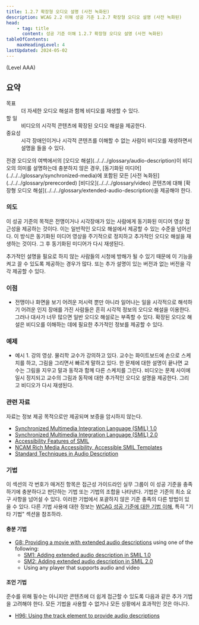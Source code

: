 ```yaml
---
title: 1.2.7 확장형 오디오 설명 (사전 녹화된)
description: WCAG 2.2 이해 성공 기준 1.2.7 확장형 오디오 설명 (사전 녹화된)
head:
    - tag: title
      content: 성공 기준 이해 1.2.7 확장형 오디오 설명 (사전 녹화된)
tableOfContents:
    maxHeadingLevel: 4
lastUpdated: 2024-05-02
---
```



(Level AAA)

## 요약

<dl>
<dt>목표</dt>
<dd>더 자세한 오디오 해설과 함께 비디오를 재생할 수 있다.</dd>
<dt>할 일</dt>
<dd>비디오의 시각적 콘텐츠에 확장된 오디오 해설을 제공한다.</dd>
<dt>중요성</dt>
<dd>시각 장애인이거나 시각적 콘텐츠를 이해할 수 없는 사람이 비디오를 재생하면서 설명을 들을 수 있다.</dd>
</dl>

<Card title="성공 기준(SC)">
전경 오디오의 여백에서의 [오디오 해설](../../../glossary/audio-description)이 비디오의 의미를 설명하는데 충분하지 않은 경우, [동기화된 미디어](../../../glossary/synchronized-media)에 포함된 모든 [사전 녹화된](../../../glossary/prerecorded) [비디오](../../../glossary/video) 콘텐츠에 대해 [확장형 오디오 해설](../../../glossary/extended-audio-description)을 제공해야 한다.
</Card>

### 의도

이 성공 기준의 목적은 전맹이거나 시각장애가 있는 사람에게 동기화된 미디어 영상 접근성을 제공하는 것이다. 이는 일반적인 오디오 해설에서 제공할 수 있는 수준을 넘어선다. 이 방식은 동기화된 미디어 영상을 주기적으로 정지하고 추가적인 오디오 해설을 재생하는 것이다. 그 후 동기화된 미디어가 다시 재생된다.

추가적인 설명을 필요로 하지 않는 사람들의 시청에 방해가 될 수 있기 때문에 이 기능을 켜고 끌 수 있도록 제공하는 경우가 많다. 또는 추가 설명이 있는 버전과 없는 버전을 각각 제공할 수 있다.

### 이점

*   전맹이나 화면을 보기 어려운 저시력 뿐만 아니라 일어나는 일을 시각적으로 해석하기 어려운 인지 장애를 가진 사람들은 흔히 시각적 정보의 오디오 해설을 이용한다. 그러나 대사가 너무 많으면 일반 오디오 해설로는 부족할 수 있다. 확장된 오디오 해설은 비디오를 이해하는 데에 필요한 추가적인 정보를 제공할 수 있다.

### 예제

*   예시 1. 강의 영상. 물리학 교수가 강의하고 있다. 교수는 화이트보드에 손으로 스케치를 하고, 그림을 그리면서 빠르게 말하고 있다. 한 문제에 대한 설명이 끝나면 교수는 그림을 지우고 말과 동작과 함께 다른 스케치를 그린다. 비디오는 문제 사이에 일시 정지되고 교수의 그림과 동작에 대한 추가적인 오디오 설명을 제공한다. 그리고 비디오가 다시 재생된다.

### 관련 자료

자료는 정보 제공 목적으로만 제공되며 보증을 암시하지 않는다.

*   [Synchronized Multimedia Integration Language (SMIL) 1.0](https://www.w3.org/TR/REC-smil/)
*   [Synchronized Multimedia Integration Language (SMIL) 2.0](https://www.w3.org/TR/SMIL/)
*   [Accessibility Features of SMIL](https://www.w3.org/TR/SMIL-access/)
*   [NCAM Rich Media Accessibility, Accessible SMIL Templates](http://ncam.wgbh.org/invent_build/web_multimedia/accessible-digital-media-guide/guideline-h-multimedia#techH12)
*   [Standard Techniques in Audio Description](http://joeclark.org/access/description/ad-principles.html)

### 기법

이 섹션의 각 번호가 매겨진 항목은 접근성 가이드라인 실무 그룹이 이 성공 기준을 충족하기에 충분하다고 판단하는 기법 또는 기법의 조합을 나타낸다. 기법은 기준의 최소 요구 사항을 넘어설 수 있다. 이러한 기법에서 포괄하지 않은 기준 충족의 다른 방법이 있을 수 있다. 다른 기법 사용에 대한 정보는 [WCAG 성공 기준에 대한 기법 이해](../understanding-techniques), 특히 "기타 기법" 섹션을 참조하라.

#### 충분 기법

*   [G8: Providing a movie with extended audio descriptions](https://www.w3.org/WAI/WCAG22/Techniques/general/G8) using one of the following:
    *   [SM1: Adding extended audio description in SMIL 1.0](https://www.w3.org/WAI/WCAG22/Techniques/smil/SM1)
    *   [SM2: Adding extended audio description in SMIL 2.0](https://www.w3.org/WAI/WCAG22/Techniques/smil/SM2)
    *   Using any player that supports audio and video

#### 조언 기법

준수를 위해 필수는 아니지만 콘텐츠에 더 쉽게 접근할 수 있도록 다음과 같은 추가 기법을 고려해야 한다. 모든 기법을 사용할 수 없거나 모든 상황에서 효과적인 것은 아니다.

*   [H96: Using the track element to provide audio descriptions](https://www.w3.org/WAI/WCAG22/Techniques/html/H96)

